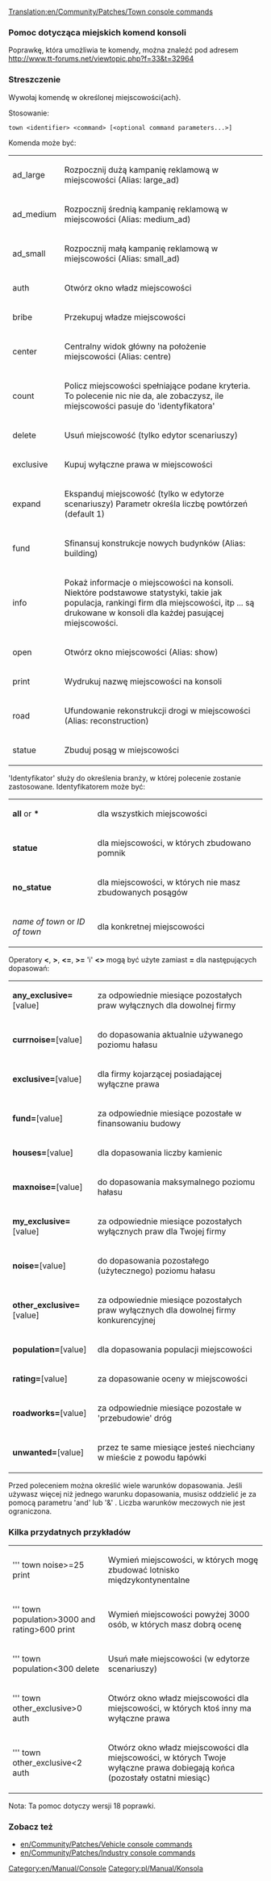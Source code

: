 [[Translation:en/Community/Patches/Town console commands]]

===<span id="Help_for_town_console_commands" title="Help for town console commands"> Pomoc dotycząca miejskich komend konsoli </span>===

Poprawkę, która umożliwia te komendy, można znaleźć pod adresem http://www.tt-forums.net/viewtopic.php?f=33&t=32964

===<span id="Synopsis" title="Synopsis"> Streszczenie </span>===

Wywołaj komendę w określonej miejscowości{ach}.

Stosowanie:

 town &lt;identifier&gt; &lt;command&gt; [&lt;optional command parameters...&gt;]

Komenda może być:
{|
|  ad_large      ||  Rozpocznij dużą kampanię reklamową w miejscowości (Alias: large_ad)
|-
|  ad_medium     ||  Rozpocznij średnią kampanię reklamową w miejscowości (Alias: medium_ad)
|-
|  ad_small      ||  Rozpocznij małą kampanię reklamową w miejscowości (Alias: small_ad)
|-
|  auth          ||  Otwórz okno władz miejscowości 
|-
|  bribe         ||  Przekupuj władze miejscowości 
|-
|  center        ||  Centralny widok główny na położenie miejscowości (Alias: centre)
|-
|  count         ||  Policz miejscowości spełniające podane kryteria. To polecenie nic nie da, ale zobaczysz, ile miejscowości pasuje do <span title=identifier>'identyfikatora'</span>
|-
|  delete        ||  Usuń miejscowość (tylko edytor scenariuszy)
|-
|  exclusive     ||  Kupuj wyłączne prawa w miejscowości
|-
|  expand        ||  Ekspanduj miejscowość (tylko w edytorze scenariuszy) Parametr określa liczbę powtórzeń (default 1)
|-
|  fund          ||  Sfinansuj konstrukcje nowych budynków (Alias: building)
|-
|  info          ||  Pokaż informacje o miejscowości na konsoli. Niektóre podstawowe statystyki, takie jak populacja, rankingi firm dla miejscowości, itp ... są drukowane w konsoli dla każdej pasującej miejscowości.
|-
|  open          ||  Otwórz okno miejscowości (Alias: show)
|-
|  print         ||  Wydrukuj nazwę miejscowości na konsoli
|-
|  road          ||  Ufundowanie rekonstrukcji drogi w miejscowości (Alias: reconstruction)
|-
|  statue        ||  Zbuduj posąg w miejscowości
|}

<span title=Identifier>'Identyfikator'</span> służy do określenia branży, w której polecenie zostanie zastosowane.
Identyfikatorem może być:
{|
| '''all''' or '''*''' || dla wszystkich miejscowości
|-
| '''statue'''         || dla miejscowości, w których zbudowano pomnik
|-
| '''no_statue'''      || dla miejscowości, w których nie masz zbudowanych posągów
|-
| ''name of town'' or ''ID of town'' || dla konkretnej miejscowości
|}
Operatory '''&lt;''', '''&gt;''', '''&lt;=''', '''&gt;=''' <span title=and>'i'</span> '''&lt;&gt;''' mogą być użyte zamiast  '''=''' dla następujących dopasowań:
{|
| '''any_exclusive='''[value] ||  za odpowiednie miesiące pozostałych praw wyłącznych dla dowolnej firmy
|-
| '''currnoise='''[value] ||  do dopasowania aktualnie używanego poziomu hałasu
|-
| '''exclusive='''[value] ||  dla firmy kojarzącej posiadającej wyłączne prawa
|-
| '''fund='''[value] ||  za odpowiednie miesiące pozostałe w finansowaniu budowy
|-
| '''houses='''[value] ||  dla dopasowania liczby kamienic
|-
| '''maxnoise='''[value] ||  do dopasowania maksymalnego poziomu hałasu
|-
| '''my_exclusive='''[value] ||  za odpowiednie miesiące pozostałych wyłącznych praw dla Twojej firmy
|-
| '''noise='''[value] ||  do dopasowania pozostałego (użytecznego) poziomu hałasu
|-
| '''other_exclusive='''[value] ||  za odpowiednie miesiące pozostałych praw wyłącznych dla dowolnej firmy konkurencyjnej
|-
| '''population='''[value] ||  dla dopasowania populacji miejscowości
|-
| '''rating='''[value] ||  za dopasowanie oceny w miejscowości
|-
| '''roadworks='''[value] ||  za odpowiednie miesiące pozostałe w <span title=reconstructions>'przebudowie'</span> dróg
|-
| '''unwanted='''[value] ||  przez te same miesiące jesteś niechciany w mieście z powodu łapówki
|}

Przed poleceniem można określić wiele warunków dopasowania.
Jeśli używasz więcej niż jednego warunku dopasowania, musisz oddzielić je za pomocą parametru 'and' lub '&' . Liczba warunków meczowych nie jest ograniczona.

===<span id="Some_useful_examples" title="Some useful examples"> Kilka przydatnych przykładów </span>===

{|
| ''' town noise&gt;=25 print        || Wymień miejscowości, w których mogę zbudować lotnisko międzykontynentalne
|-
| ''' town population&gt;3000 and rating&gt;600 print || Wymień miejscowości powyżej 3000 osób, w których masz dobrą ocenę
|-
| ''' town population&lt;300 delete || Usuń małe miejscowości (w edytorze scenariuszy)
|-
| ''' town other_exclusive&gt;0 auth || Otwórz okno władz miejscowości dla miejscowości, w których ktoś inny ma wyłączne prawa
|-
| ''' town other_exclusive&lt;2 auth || Otwórz okno władz miejscowości dla miejscowości, w których Twoje wyłączne prawa dobiegają końca (pozostały ostatni miesiąc)
|}

Nota: Ta pomoc dotyczy wersji 18 poprawki.

===<span id="See_also" title="See also"> Zobacz też </span>===
* [[en/Community/Patches/Vehicle console commands]]
* [[en/Community/Patches/Industry console commands]]

[[Category:en/Manual/Console]][[Category:pl/Manual/Konsola]]